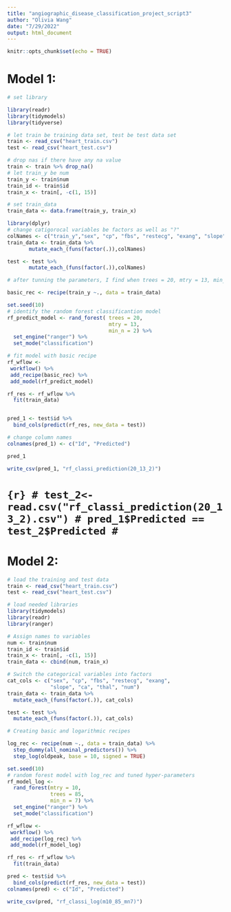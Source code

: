 ```yaml
---
title: "angiographic_disease_classification_project_script3"
author: "Olivia Wang"
date: "7/29/2022"
output: html_document
---
```


```r
knitr::opts_chunk$set(echo = TRUE)
```


# Model 1:

```r
# set library

library(readr)
library(tidymodels)
library(tidyverse)

# let train be training data set, test be test data set
train <- read_csv("heart_train.csv")
test <- read_csv("heart_test.csv")


```

```r
# drop nas if there have any na value
train <- train %>% drop_na()
# let train_y be num
train_y <- train$num
train_id <- train$id
train_x <- train[, -c(1, 15)]
```

```r
# set train_data 
train_data <- data.frame(train_y, train_x)
```


```r
library(dplyr)
# change catigorocal variables be factors as well as "?"
colNames <- c("train_y","sex", "cp", "fbs", "restecg", "exang", "slope", "ca", "thal")
train_data <- train_data %>%
       mutate_each_(funs(factor(.)),colNames)

test <- test %>%
       mutate_each_(funs(factor(.)),colNames)

```


```r
# after tunning the parameters, I find when trees = 20, mtry = 13, min_n = 2 produced the largest f_means score

basic_rec <- recipe(train_y ~., data = train_data) 

set.seed(10)
# identify the random forest classificantion model
rf_predict_model <- rand_forest( trees = 20, 
                                 mtry = 13,
                                 min_n = 2) %>% 
  set_engine("ranger") %>% 
  set_mode("classification")

# fit model with basic recipe
rf_wflow <-
 workflow() %>%
 add_recipe(basic_rec) %>% 
 add_model(rf_predict_model)

rf_res <- rf_wflow %>%
  fit(train_data)


pred_1 <- test$id %>% 
  bind_cols(predict(rf_res, new_data = test))

# change column names
colnames(pred_1) <- c("Id", "Predicted")

pred_1

write_csv(pred_1, "rf_classi_prediction(20_13_2)")
```

# ```{r}
# test_2<- read.csv("rf_classi_prediction(20_13_2).csv")
# pred_1$Predicted == test_2$Predicted
# ```





# Model 2:

```r
# load the training and test data 
train <- read_csv("heart_train.csv")
test <- read_csv("heart_test.csv")
```

```r
# load needed libraries
library(tidymodels)
library(readr)
library(ranger)
```

```r
# Assign names to variables
num <- train$num
train_id <- train$id
train_x <- train[, -c(1, 15)]
train_data <- cbind(num, train_x)

# Switch the categorical variables into factors
cat_cols <- c("sex", "cp", "fbs", "restecg", "exang", 
              "slope", "ca", "thal", "num")
train_data <- train_data %>% 
  mutate_each_(funs(factor(.)), cat_cols)

test <- test %>% 
  mutate_each_(funs(factor(.)), cat_cols)
```

```r
# Creating basic and logarithmic recipes

log_rec <- recipe(num ~., data = train_data) %>% 
  step_dummy(all_nominal_predictors()) %>% 
  step_log(oldpeak, base = 10, signed = TRUE)
```

```r
set.seed(10)
# random forest model with log_rec and tuned hyper-parameters
rf_model_log <- 
  rand_forest(mtry = 10, 
              trees = 85, 
              min_n = 7) %>% 
  set_engine("ranger") %>% 
  set_mode("classification")

rf_wflow <-
 workflow() %>%
 add_recipe(log_rec) %>% 
 add_model(rf_model_log)

rf_res <- rf_wflow %>%
  fit(train_data)

pred <- test$id %>% 
  bind_cols(predict(rf_res, new_data = test))
colnames(pred) <- c("Id", "Predicted")
```

```r
write_csv(pred, "rf_classi_log(m10_85_mn7)")
```

